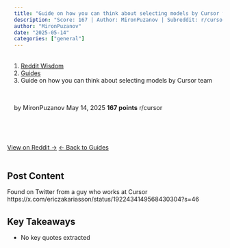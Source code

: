 ```yaml
---
title: "Guide on how you can think about selecting models by Cursor team"
description: "Score: 167 | Author: MironPuzanov | Subreddit: r/cursor"
author: "MironPuzanov"
date: "2025-05-14"
categories: ["general"]
---
```


<nav aria-label="breadcrumb">
  <ol class="breadcrumb">
    <li class="breadcrumb-item"><a href="../../../index.html">Reddit Wisdom</a></li>
    <li class="breadcrumb-item"><a href="../../index.html">Guides</a></li>
    <li class="breadcrumb-item active" aria-current="page">Guide on how you can think about selecting models by Cursor team</li>
  </ol>
</nav>

<div class="post-meta">
  <span class="author">by MironPuzanov</span>
  <span class="date">May 14, 2025</span>
  <span class="score">167 points</span>
  <span class="subreddit">r/cursor</span>
</div>

<div class="post-actions">
  <a href="https://reddit.com/r/cursor/comments/1km9spy/guide_on_how_you_can_think_about_selecting_models/" target="_blank" class="btn btn-primary">View on Reddit →</a>
  <a href="../../" class="btn btn-outline-secondary">← Back to Guides</a>
</div>

## Post Content

Found on Twitter from a guy who works at Cursor https://x.com/ericzakariasson/status/1922434149568430304?s=46

## Key Takeaways

- No key quotes extracted

<style>
.post-meta {
  display: flex;
  gap: 1.5rem;
  flex-wrap: wrap;
  margin: 1rem 0 2rem 0;
  padding: 1rem;
  background: var(--bs-light);
  border-radius: 0.5rem;
  font-size: 0.9rem;
}

.post-meta span {
  color: var(--bs-secondary);
}

.post-meta .score {
  color: var(--bs-success);
  font-weight: bold;
}

.post-actions {
  display: flex;
  gap: 1rem;
  margin: 2rem 0;
}

.post-content {
  line-height: 1.8;
  font-size: 1.1rem;
}

h2, h3, h4 {
  margin-top: 2rem;
  margin-bottom: 1rem;
}

ul, ol {
  margin: 1rem 0;
  padding-left: 2rem;
}

blockquote {
  border-left: 4px solid var(--bs-primary);
  padding-left: 1rem;
  margin: 1.5rem 0;
  font-style: italic;
}

code {
  background: var(--bs-light);
  padding: 0.2rem 0.4rem;
  border-radius: 0.25rem;
}

pre {
  background: var(--bs-light);
  padding: 1rem;
  border-radius: 0.5rem;
  overflow-x: auto;
}
</style>